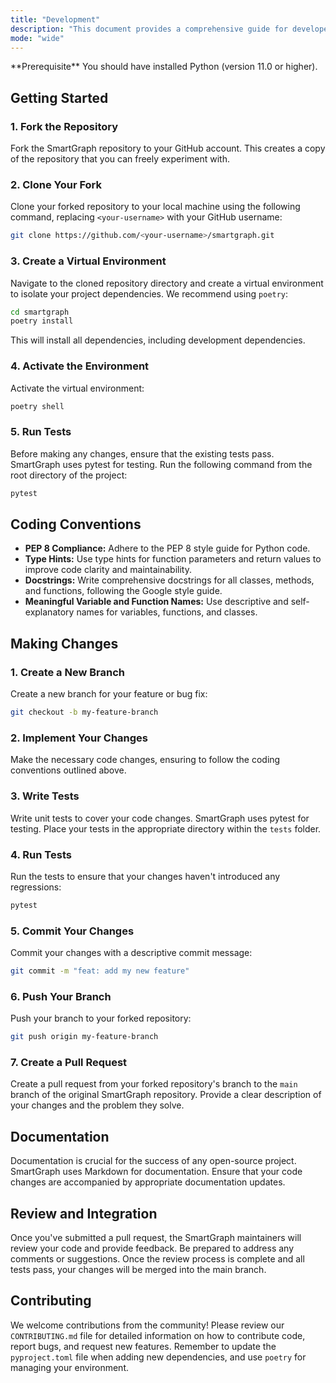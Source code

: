```yaml
---
title: "Development"
description: "This document provides a comprehensive guide for developers who want to contribute to the SmartGraph library. It covers setting up your development environment, coding conventions, testing procedures, and other relevant information."
mode: "wide"
---
```


<Info>
  **Prerequisite** You should have installed Python (version 11.0 or higher).
</Info>

## Getting Started

### 1. Fork the Repository

Fork the SmartGraph repository to your GitHub account. This creates a copy of the repository that you can freely experiment with.

### 2. Clone Your Fork

Clone your forked repository to your local machine using the following command, replacing `<your-username>` with your GitHub username:

```bash
git clone https://github.com/<your-username>/smartgraph.git
```

### 3. Create a Virtual Environment

Navigate to the cloned repository directory and create a virtual environment to isolate your project dependencies. We recommend using `poetry`:

```bash
cd smartgraph
poetry install
```

This will install all dependencies, including development dependencies.

### 4. Activate the Environment

Activate the virtual environment:

```bash
poetry shell
```

### 5. Run Tests

Before making any changes, ensure that the existing tests pass. SmartGraph uses pytest for testing. Run the following command from the root directory of the project:

```bash
pytest
```

## Coding Conventions

- **PEP 8 Compliance:** Adhere to the PEP 8 style guide for Python code.
- **Type Hints:** Use type hints for function parameters and return values to improve code clarity and maintainability.
- **Docstrings:** Write comprehensive docstrings for all classes, methods, and functions, following the Google style guide.
- **Meaningful Variable and Function Names:** Use descriptive and self-explanatory names for variables, functions, and classes.

## Making Changes

### 1. Create a New Branch

Create a new branch for your feature or bug fix:

```bash
git checkout -b my-feature-branch
```

### 2. Implement Your Changes

Make the necessary code changes, ensuring to follow the coding conventions outlined above.

### 3. Write Tests

Write unit tests to cover your code changes. SmartGraph uses pytest for testing. Place your tests in the appropriate directory within the `tests` folder.

### 4. Run Tests

Run the tests to ensure that your changes haven't introduced any regressions:

```bash
pytest
```

### 5. Commit Your Changes

Commit your changes with a descriptive commit message:

```bash
git commit -m "feat: add my new feature"
```

### 6. Push Your Branch

Push your branch to your forked repository:

```bash
git push origin my-feature-branch
```

### 7. Create a Pull Request

Create a pull request from your forked repository's branch to the `main` branch of the original SmartGraph repository. Provide a clear description of your changes and the problem they solve.

## Documentation

Documentation is crucial for the success of any open-source project. SmartGraph uses Markdown for documentation. Ensure that your code changes are accompanied by appropriate documentation updates.

## Review and Integration

Once you've submitted a pull request, the SmartGraph maintainers will review your code and provide feedback. Be prepared to address any comments or suggestions. Once the review process is complete and all tests pass, your changes will be merged into the main branch.

## Contributing

We welcome contributions from the community! Please review our `CONTRIBUTING.md` file for detailed information on how to contribute code, report bugs, and request new features. Remember to update the `pyproject.toml` file when adding new dependencies, and use `poetry` for managing your environment.
